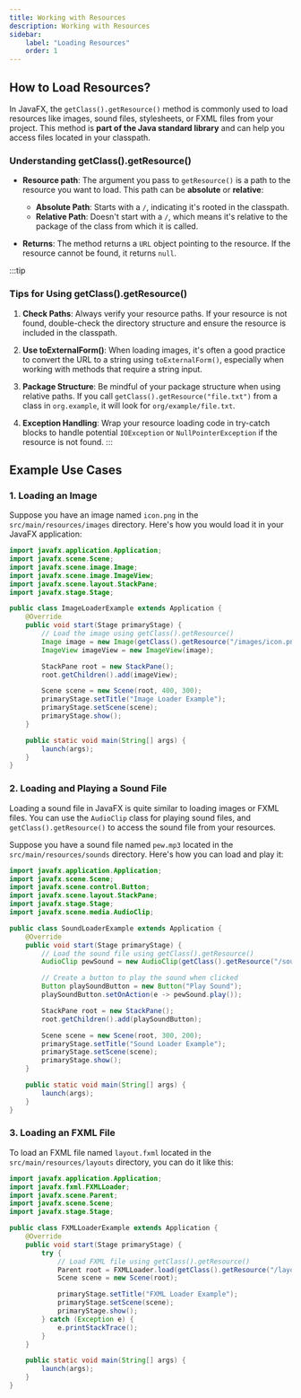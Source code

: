 ```yaml
---
title: Working with Resources
description: Working with Resources
sidebar:
    label: "Loading Resources"
    order: 1
---
```


## **How to Load Resources?**

In JavaFX, the `getClass().getResource()` method is commonly used to load resources like images, sound files, stylesheets, or FXML files from your project.
 This method is **part of the Java standard library** and can help you access files located in your classpath. 

### Understanding getClass().getResource()

- **Resource path**: The argument you pass to `getResource()` is a path to the resource you want to load. This path can be **absolute** or **relative**:
   - **Absolute Path**: Starts with a `/`, indicating it's rooted in the classpath.
   - **Relative Path**: Doesn't start with a `/`, which means it's relative to the package of the class from which it is called.

- **Returns**: The method returns a `URL` object pointing to the resource. If the resource cannot be found, it returns `null`.

:::tip
### Tips for Using getClass().getResource()

1. **Check Paths**: Always verify your resource paths. If your resource is not found, double-check the directory structure and ensure the resource is included in the classpath.

2. **Use toExternalForm()**: When loading images, it's often a good practice to convert the URL to a string using `toExternalForm()`, especially when working with methods that require a string input.

3. **Package Structure**: Be mindful of your package structure when using relative paths. If you call `getClass().getResource("file.txt")` from a class in `org.example`, it will look for `org/example/file.txt`.

4. **Exception Handling**: Wrap your resource loading code in try-catch blocks to handle potential `IOException` or `NullPointerException` if the resource is not found.
:::

## **Example Use Cases**

### 1. Loading an Image

Suppose you have an image named `icon.png` in the `src/main/resources/images` directory. Here's how you would load it in your JavaFX application:

```java
import javafx.application.Application;
import javafx.scene.Scene;
import javafx.scene.image.Image;
import javafx.scene.image.ImageView;
import javafx.scene.layout.StackPane;
import javafx.stage.Stage;

public class ImageLoaderExample extends Application {
    @Override
    public void start(Stage primaryStage) {
        // Load the image using getClass().getResource()
        Image image = new Image(getClass().getResource("/images/icon.png").toExternalForm());
        ImageView imageView = new ImageView(image);

        StackPane root = new StackPane();
        root.getChildren().add(imageView);

        Scene scene = new Scene(root, 400, 300);
        primaryStage.setTitle("Image Loader Example");
        primaryStage.setScene(scene);
        primaryStage.show();
    }

    public static void main(String[] args) {
        launch(args);
    }
}
```

### 2. Loading and Playing a Sound File

Loading a sound file in JavaFX is quite similar to loading images or FXML files. You can use the `AudioClip` class for playing sound files, and `getClass().getResource()` to access the sound file from your resources.

Suppose you have a sound file named `pew.mp3` located in the `src/main/resources/sounds` directory. Here's how you can load and play it:

```java
import javafx.application.Application;
import javafx.scene.Scene;
import javafx.scene.control.Button;
import javafx.scene.layout.StackPane;
import javafx.stage.Stage;
import javafx.scene.media.AudioClip;

public class SoundLoaderExample extends Application {
    @Override
    public void start(Stage primaryStage) {
        // Load the sound file using getClass().getResource()
        AudioClip pewSound = new AudioClip(getClass().getResource("/sounds/pew.mp3").toExternalForm());

        // Create a button to play the sound when clicked
        Button playSoundButton = new Button("Play Sound");
        playSoundButton.setOnAction(e -> pewSound.play());

        StackPane root = new StackPane();
        root.getChildren().add(playSoundButton);

        Scene scene = new Scene(root, 300, 200);
        primaryStage.setTitle("Sound Loader Example");
        primaryStage.setScene(scene);
        primaryStage.show();
    }

    public static void main(String[] args) {
        launch(args);
    }
}
```
### 3. Loading an FXML File

To load an FXML file named `layout.fxml` located in the `src/main/resources/layouts` directory, you can do it like this:

```java
import javafx.application.Application;
import javafx.fxml.FXMLLoader;
import javafx.scene.Parent;
import javafx.scene.Scene;
import javafx.stage.Stage;

public class FXMLLoaderExample extends Application {
    @Override
    public void start(Stage primaryStage) {
        try {
            // Load FXML file using getClass().getResource()
            Parent root = FXMLLoader.load(getClass().getResource("/layouts/layout.fxml"));
            Scene scene = new Scene(root);

            primaryStage.setTitle("FXML Loader Example");
            primaryStage.setScene(scene);
            primaryStage.show();
        } catch (Exception e) {
            e.printStackTrace();
        }
    }

    public static void main(String[] args) {
        launch(args);
    }
}
```
